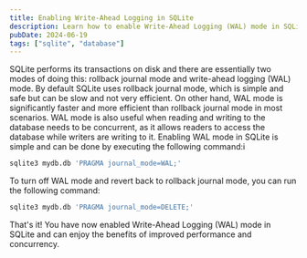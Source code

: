 ```yaml
---
title: Enabling Write-Ahead Logging in SQLite
description: Learn how to enable Write-Ahead Logging (WAL) mode in SQLite to improve performance and concurrency.
pubDate: 2024-06-19
tags: ["sqlite", "database"]
---
```

SQLite performs its transactions on disk and there are essentially two modes of doing this: rollback journal mode and write-ahead logging (WAL) mode.
By default SQLite uses rollback journal mode, which is simple and safe but can be slow and not very efficient. On other hand, WAL mode is significantly faster and more efficient than rollback journal mode in most scenarios.
WAL mode is also useful when reading and writing to the database needs to be concurrent, as it allows readers to access the database while writers are writing to it.
Enabling WAL mode in SQLite is simple and can be done by executing the following command:i
```bash
sqlite3 mydb.db 'PRAGMA journal_mode=WAL;'
```

To turn off WAL mode and revert back to rollback journal mode, you can run the following command:
```bash
sqlite3 mydb.db 'PRAGMA journal_mode=DELETE;'
```
That's it! You have now enabled Write-Ahead Logging (WAL) mode in SQLite and can enjoy the benefits of improved performance and concurrency.

